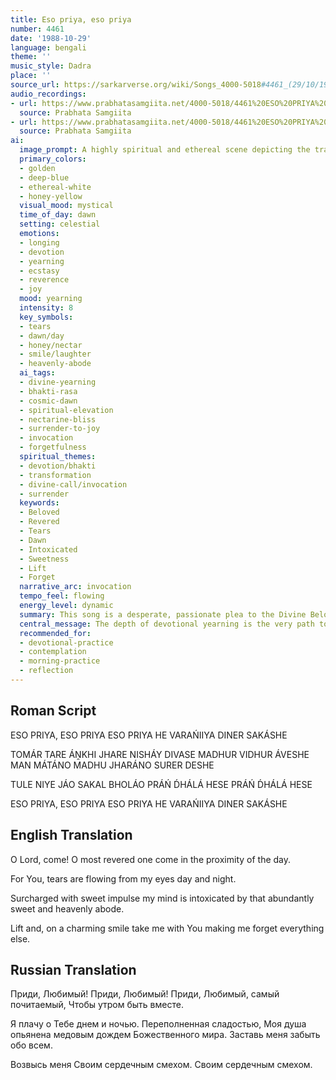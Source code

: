 ```yaml
---
title: Eso priya, eso priya
number: 4461
date: '1988-10-29'
language: bengali
theme: ''
music_style: Dadra
place: ''
source_url: https://sarkarverse.org/wiki/Songs_4000-5018#4461_(29/10/1988)_D
audio_recordings:
- url: https://www.prabhatasamgiita.net/4000-5018/4461%20ESO%20PRIYA%20HE%20BARAN%27IIYA.mp3
  source: Prabhata Samgiita
- url: https://www.prabhatasamgiita.net/4000-5018/4461%20ESO%20PRIYA%20HE%20VARAN%27IIYA%20DINER%20SAKA%27SHE%20TOMA%27R%20TARE.mp3
  source: Prabhata Samgiita
ai:
  image_prompt: A highly spiritual and ethereal scene depicting the transition from deep-blue night to golden dawn. In the foreground, a devoted soul is represented by cascading, luminous streams of teardrops that flow towards the light. A majestic, unseen presence (the Beloved) is symbolized by a radiant aperture of soft golden-white light, emanating a feeling of sweet intoxication and grace, encapsulated by a subtle, all-encompassing, heart-felt smile, ready to lift the viewer away into a celestial, abstract realm.
  primary_colors:
  - golden
  - deep-blue
  - ethereal-white
  - honey-yellow
  visual_mood: mystical
  time_of_day: dawn
  setting: celestial
  emotions:
  - longing
  - devotion
  - yearning
  - ecstasy
  - reverence
  - joy
  mood: yearning
  intensity: 8
  key_symbols:
  - tears
  - dawn/day
  - honey/nectar
  - smile/laughter
  - heavenly-abode
  ai_tags:
  - divine-yearning
  - bhakti-rasa
  - cosmic-dawn
  - spiritual-elevation
  - nectarine-bliss
  - surrender-to-joy
  - invocation
  - forgetfulness
  spiritual_themes:
  - devotion/bhakti
  - transformation
  - divine-call/invocation
  - surrender
  keywords:
  - Beloved
  - Revered
  - Tears
  - Dawn
  - Intoxicated
  - Sweetness
  - Lift
  - Forget
  narrative_arc: invocation
  tempo_feel: flowing
  energy_level: dynamic
  summary: This song is a desperate, passionate plea to the Divine Beloved to arrive at the break of day. The devotee confesses continuous yearning, expressed through tears day and night, yet this intense longing is simultaneously sweet and intoxicating, leading the mind towards a celestial abode. The core prayer is for the Beloved's grace to lift the soul completely, dissolving all worldly concerns and sorrows with a single, charming, heart-felt smile.
  central_message: The depth of devotional yearning is the very path to divine ecstasy and transformation, where the grace of the Beloved lifts the devotee out of all worldly bondage.
  recommended_for:
  - devotional-practice
  - contemplation
  - morning-practice
  - reflection
---
```


## Roman Script

ESO PRIYA, ESO PRIYA
ESO PRIYA HE VARAŃIIYA
DINER SAKÁSHE

TOMÁR TARE ÁṊKHI JHARE
NISHÁY DIVASE
MADHUR VIDHUR ÁVESHE
MAN MÁTÁNO MADHU JHARÁNO
SURER DESHE

TULE NIYE JÁO SAKAL BHOLÁO
PRÁŃ D́HÁLÁ HESE
PRÁŃ D́HÁLÁ HESE

ESO PRIYA, ESO PRIYA
ESO PRIYA HE VARAŃIIYA
DINER SAKÁSHE

## English Translation

O Lord, come!
O most revered one
come in the proximity of the day.

For You, tears are flowing
from my eyes day and night.

Surcharged with sweet impulse
my mind is intoxicated
by that abundantly sweet
and heavenly abode.

Lift and, on a charming smile
take me with You
making me forget everything else.

## Russian Translation

Приди, Любимый! Приди, Любимый!
Приди, Любимый, самый почитаемый,
Чтобы утром быть вместе.

Я плачу о Тебе днем и ночью.
Переполненная сладостью,
Моя душа опьянена медовым дождем
Божественного мира.
Заставь меня забыть обо всем.

Возвысь меня
Своим сердечным смехом.
Своим сердечным смехом.
